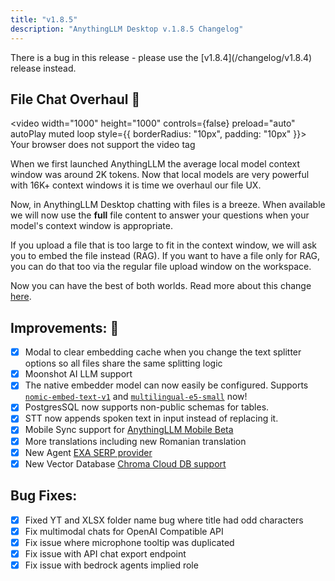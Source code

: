 ```yaml
---
title: "v1.8.5"
description: "AnythingLLM Desktop v.1.8.5 Changelog"
---
```



<Callout type="warning">
  There is a bug in this release - please use the [v1.8.4](/changelog/v1.8.4) release instead.
</Callout>

## File Chat Overhaul 🎉

<video width="1000" height="1000" controls={false} preload="auto" autoPlay muted loop style={{ borderRadius: "10px", padding: "10px" }}>
  <source
    src="/images/document-chat/upload-documents.mp4"
    type="video/mp4"
  />
  Your browser does not support the video tag
</video>

When we first launched AnythingLLM the average local model context window was around 2K tokens. Now that local models are very powerful with 16K+ context windows it is time we overhaul our file UX.

Now, in AnythingLLM Desktop chatting with files is a breeze. When available we will now use the **full** file content to answer your questions when your model's context window is appropriate.

If you upload a file that is too large to fit in the context window, we will ask you to embed the file instead (RAG). If you want to have a file only for RAG, you can do that too via the regular file upload window on the workspace.

Now you can have the best of both worlds. Read more about this change [here](/chatting-with-documents/introduction#rag-vs-attached-documents).

## Improvements: 🚀

- [x] Modal to clear embedding cache when you change the text splitter options so all files share the same splitting logic
- [x] Moonshot AI LLM support
- [x] The native embedder model can now easily be configured. Supports [`nomic-embed-text-v1`](https://huggingface.co/Xenova/nomic-embed-text-v1) and [`multilingual-e5-small`](https://huggingface.co/intfloat/multilingual-e5-small) now!
- [x] PostgresSQL now supports non-public schemas for tables.
- [x] STT now appends spoken text in input instead of replacing it.
- [x] Mobile Sync support for [AnythingLLM Mobile Beta](/mobile/overview)
- [x] More translations including new Romanian translation
- [x] New Agent [EXA SERP provider](https://exa.ai)
- [x] New Vector Database [Chroma Cloud DB support](https://trychroma.com)

## Bug Fixes:

- [x] Fixed YT and XLSX folder name bug where title had odd characters
- [x] Fix multimodal chats for OpenAI Compatible API
- [x] Fix issue where microphone tooltip was duplicated
- [x] Fix issue with API chat export endpoint
- [x] Fix issue with bedrock agents implied role